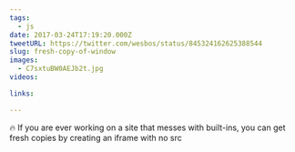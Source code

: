 ```yaml
---
tags:
  - js
date: 2017-03-24T17:19:20.000Z
tweetURL: https://twitter.com/wesbos/status/845324162625388544
slug: fresh-copy-of-window
images:
  - C7sxtuBW0AEJb2t.jpg
videos:

links:

---
```

🔥 If you are ever working on a site that messes with built-ins, you can get fresh copies by creating an iframe with no src
